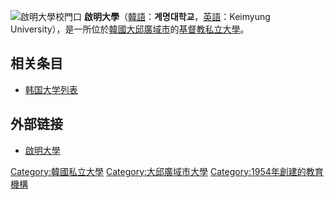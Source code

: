 [[File:Keimyung_University_Main_Gate.jpg|啟明大學校門口]]
'''啟明大學'''（[[韓語|韓語]]：'''계명대학교'''，[[英語|英語]]：Keimyung University），是一所位於[[韓國|韓國]][[大邱廣域市|大邱廣域市]]的[[基督教|基督教]][[私立大學|私立大學]]。

==相关条目==
*[[韩国大学列表|韩国大学列表]]

==外部链接==
*[http://www.kmu.ac.kr/ 啟明大學]{{Wayback|url=http://www.kmu.ac.kr/ |date=20041017001522 }}

{{亞洲基督教大學協會}}
{{Authority control}}
{{DEFAULTSORT:Keimyung}}
[[Category:韓國私立大學|Category:韓國私立大學]]
[[Category:大邱廣域市大學|Category:大邱廣域市大學]]
[[Category:1954年創建的教育機構|Category:1954年創建的教育機構]]